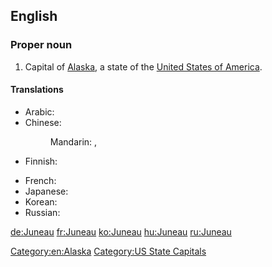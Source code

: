 ==English==
{{wikipedia}}

===Proper noun===
{{en-proper noun}}

# Capital of [[Alaska]], a state of the [[United States of America]].

====Translations====
{{trans-top|capital of Alaska}}
* Arabic: {{t|ar|جونو|m|tr=juunu|sc=Arab}}
* Chinese:
*: Mandarin: {{t|zh|朱諾|sc=Hani}}, {{t|zh|朱诺|tr=Zhūnuò|sc=Hani}}
* Finnish: {{t-|fi|Juneau}}
{{trans-mid}}
* French: {{t+|fr|Juneau}}
* Japanese: {{t|ja|ジュノー|tr=Junō|sc=Jpan}}
* Korean: {{t|ko|주노|tr=Juno|sc=Kore}}
* Russian: {{t|ru|Джуно|m|tr=Džúno|sc=Cyrl}} {{indeclinable}}
{{trans-bottom}}

[[Category:en:Alaska]]
[[Category:US State Capitals]]

[[de:Juneau]]
[[fr:Juneau]]
[[ko:Juneau]]
[[hu:Juneau]]
[[ru:Juneau]]
